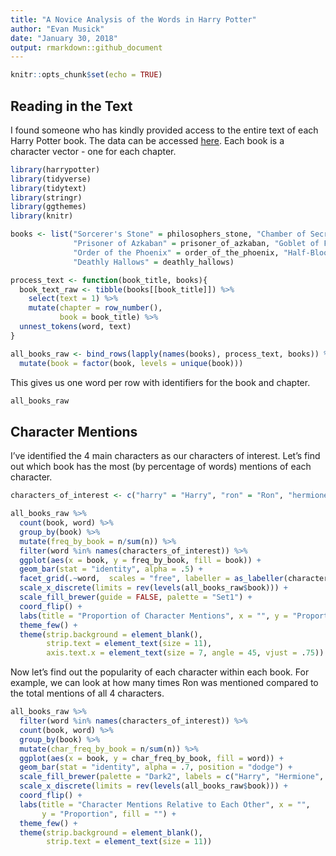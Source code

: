 ```yaml
---
title: "A Novice Analysis of the Words in Harry Potter"
author: "Evan Musick"
date: "January 30, 2018"
output: rmarkdown::github_document
---
```


```r
knitr::opts_chunk$set(echo = TRUE)
```

## Reading in the Text

I found someone who has kindly provided access to the entire text of each Harry Potter book. The data can be accessed [here](https://github.com/bradleyboehmke/harrypotter). Each book is a character vector - one for each chapter.

```r
library(harrypotter)
library(tidyverse)
library(tidytext)
library(stringr)
library(ggthemes)
library(knitr)

books <- list("Sorcerer's Stone" = philosophers_stone, "Chamber of Secrets" = chamber_of_secrets, 
              "Prisoner of Azkaban" = prisoner_of_azkaban, "Goblet of Fire" = goblet_of_fire, 
              "Order of the Phoenix" = order_of_the_phoenix, "Half-Blood Prince" = half_blood_prince,
              "Deathly Hallows" = deathly_hallows)

process_text <- function(book_title, books){
  book_text_raw <- tibble(books[[book_title]]) %>%
    select(text = 1) %>%
    mutate(chapter = row_number(),
           book = book_title) %>%
  unnest_tokens(word, text)
}

all_books_raw <- bind_rows(lapply(names(books), process_text, books)) %>%
  mutate(book = factor(book, levels = unique(book)))

```
This gives us one word per row with identifiers for the book and chapter.
```r
all_books_raw
```
## Character Mentions

I've identified the 4 main characters as our characters of interest. Let's find out which book has the most (by percentage of words) mentions of each character.

```r
characters_of_interest <- c("harry" = "Harry", "ron" = "Ron", "hermione" = "Hermione", "voldemort" = "Voldemort")

all_books_raw %>%
  count(book, word) %>%
  group_by(book) %>%
  mutate(freq_by_book = n/sum(n)) %>%
  filter(word %in% names(characters_of_interest)) %>%
  ggplot(aes(x = book, y = freq_by_book, fill = book)) + 
  geom_bar(stat = "identity", alpha = .5) +
  facet_grid(.~word,  scales = "free", labeller = as_labeller(characters_of_interest)) +
  scale_x_discrete(limits = rev(levels(all_books_raw$book))) + 
  scale_fill_brewer(guide = FALSE, palette = "Set1") +
  coord_flip() +
  labs(title = "Proportion of Character Mentions", x = "", y = "Proportion of All Words") +
  theme_few() +
  theme(strip.background = element_blank(),
        strip.text = element_text(size = 11),
        axis.text.x = element_text(size = 7, angle = 45, vjust = .75))
```

Now let's find out the popularity of each character within each book. For example, we can look at how many times Ron was mentioned compared to the total mentions of all 4 characters. 

```r
all_books_raw %>%
  filter(word %in% names(characters_of_interest)) %>%
  count(book, word) %>%
  group_by(book) %>%
  mutate(char_freq_by_book = n/sum(n)) %>%
  ggplot(aes(x = book, y = char_freq_by_book, fill = word)) + 
  geom_bar(stat = "identity", alpha = .7, position = "dodge") +
  scale_fill_brewer(palette = "Dark2", labels = c("Harry", "Hermione", "Ron", "Voldemort")) +
  scale_x_discrete(limits = rev(levels(all_books_raw$book))) + 
  coord_flip() +
  labs(title = "Character Mentions Relative to Each Other", x = "", 
       y = "Proportion", fill = "") +
  theme_few() +
  theme(strip.background = element_blank(),
        strip.text = element_text(size = 11))


```


